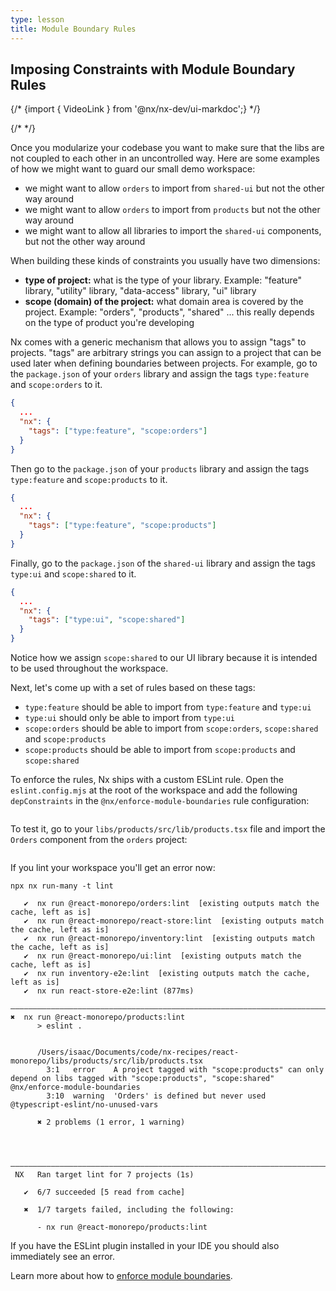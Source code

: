 ```yaml
---
type: lesson
title: Module Boundary Rules
---
```


## Imposing Constraints with Module Boundary Rules

{/* {import { VideoLink } from '@nx/nx-dev/ui-markdoc';} */}

{/* <VideoLink link="https://youtu.be/gc4N7kxiA50?t=791"></VideoLink> */}

Once you modularize your codebase you want to make sure that the libs are not coupled to each other in an uncontrolled way. Here are some examples of how we might want to guard our small demo workspace:

- we might want to allow `orders` to import from `shared-ui` but not the other way around
- we might want to allow `orders` to import from `products` but not the other way around
- we might want to allow all libraries to import the `shared-ui` components, but not the other way around

When building these kinds of constraints you usually have two dimensions:

- **type of project:** what is the type of your library. Example: "feature" library, "utility" library, "data-access" library, "ui" library
- **scope (domain) of the project:** what domain area is covered by the project. Example: "orders", "products", "shared" ... this really depends on the type of product you're developing

Nx comes with a generic mechanism that allows you to assign "tags" to projects. "tags" are arbitrary strings you can assign to a project that can be used later when defining boundaries between projects. For example, go to the `package.json` of your `orders` library and assign the tags `type:feature` and `scope:orders` to it.

```solution:/libs/orders/package.json title="/libs/orders/package.json" collapse={2-13}
{
  ...
  "nx": {
    "tags": ["type:feature", "scope:orders"]
  }
}
```

Then go to the `package.json` of your `products` library and assign the tags `type:feature` and `scope:products` to it.

```solution:/libs/products/package.json title="/libs/products/package.json" collapse={2-13}
{
  ...
  "nx": {
    "tags": ["type:feature", "scope:products"]
  }
}
```

Finally, go to the `package.json` of the `shared-ui` library and assign the tags `type:ui` and `scope:shared` to it.

```solution:/libs/shared/ui/package.json title="/libs/shared/ui/package.json" collapse={2-13}
{
  ...
  "nx": {
    "tags": ["type:ui", "scope:shared"]
  }
}
```

Notice how we assign `scope:shared` to our UI library because it is intended to be used throughout the workspace.

Next, let's come up with a set of rules based on these tags:

- `type:feature` should be able to import from `type:feature` and `type:ui`
- `type:ui` should only be able to import from `type:ui`
- `scope:orders` should be able to import from `scope:orders`, `scope:shared` and `scope:products`
- `scope:products` should be able to import from `scope:products` and `scope:shared`

To enforce the rules, Nx ships with a custom ESLint rule. Open the `eslint.config.mjs` at the root of the workspace and add the following `depConstraints` in the `@nx/enforce-module-boundaries` rule configuration:

```solution:/eslint.config.mjs title="/eslint.config.mjs" collapse={1-2,4-9,52-65}

```

To test it, go to your `libs/products/src/lib/products.tsx` file and import the `Orders` component from the `orders` project:

```solution:/libs/products/src/lib/products.tsx title="/libs/products/src/lib/products.tsx"

```

If you lint your workspace you'll get an error now:

```shell
npx nx run-many -t lint
```

```
   ✔  nx run @react-monorepo/orders:lint  [existing outputs match the cache, left as is]
   ✔  nx run @react-monorepo/react-store:lint  [existing outputs match the cache, left as is]
   ✔  nx run @react-monorepo/inventory:lint  [existing outputs match the cache, left as is]
   ✔  nx run @react-monorepo/ui:lint  [existing outputs match the cache, left as is]
   ✔  nx run inventory-e2e:lint  [existing outputs match the cache, left as is]
   ✔  nx run react-store-e2e:lint (877ms)

———————————————————————————————————————————————————————————————————————————————————————————————————————————————————————————————————————   ✖  nx run @react-monorepo/products:lint
      > eslint .


      /Users/isaac/Documents/code/nx-recipes/react-monorepo/libs/products/src/lib/products.tsx
        3:1   error    A project tagged with "scope:products" can only depend on libs tagged with "scope:products", "scope:shared"  @nx/enforce-module-boundaries
        3:10  warning  'Orders' is defined but never used                                                                           @typescript-eslint/no-unused-vars

      ✖ 2 problems (1 error, 1 warning)




————————————————————————————————————————————————————————————————————————————————————————————————————————————————————————————————————————
 NX   Ran target lint for 7 projects (1s)

   ✔  6/7 succeeded [5 read from cache]

   ✖  1/7 targets failed, including the following:

      - nx run @react-monorepo/products:lint
```

If you have the ESLint plugin installed in your IDE you should also immediately see an error.

Learn more about how to [enforce module boundaries](/features/enforce-module-boundaries).
